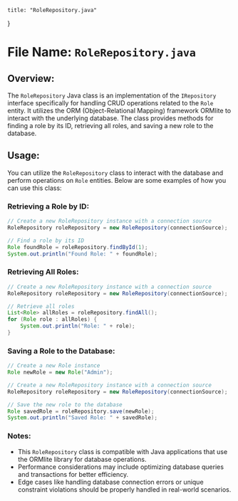 
    title: "RoleRepository.java"
}


# File Name: `RoleRepository.java`

## Overview:
The `RoleRepository` Java class is an implementation of the `IRepository` interface specifically for handling CRUD operations related to the `Role` entity. It utilizes the ORM (Object-Relational Mapping) framework ORMlite to interact with the underlying database. The class provides methods for finding a role by its ID, retrieving all roles, and saving a new role to the database.

## Usage:
You can utilize the `RoleRepository` class to interact with the database and perform operations on `Role` entities. Below are some examples of how you can use this class:

### Retrieving a Role by ID:
```java
// Create a new RoleRepository instance with a connection source
RoleRepository roleRepository = new RoleRepository(connectionSource);

// Find a role by its ID
Role foundRole = roleRepository.findById(1);
System.out.println("Found Role: " + foundRole);
```

### Retrieving All Roles:
```java
// Create a new RoleRepository instance with a connection source
RoleRepository roleRepository = new RoleRepository(connectionSource);

// Retrieve all roles
List<Role> allRoles = roleRepository.findAll();
for (Role role : allRoles) {
    System.out.println("Role: " + role);
}
```

### Saving a Role to the Database:
```java
// Create a new Role instance
Role newRole = new Role("Admin");

// Create a new RoleRepository instance with a connection source
RoleRepository roleRepository = new RoleRepository(connectionSource);

// Save the new role to the database
Role savedRole = roleRepository.save(newRole);
System.out.println("Saved Role: " + savedRole);
```

### Notes:
- This `RoleRepository` class is compatible with Java applications that use the ORMlite library for database operations.
- Performance considerations may include optimizing database queries and transactions for better efficiency.
- Edge cases like handling database connection errors or unique constraint violations should be properly handled in real-world scenarios.